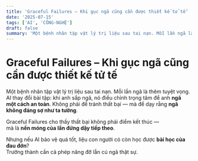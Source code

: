 ```yaml
---
title: 'Graceful Failures – Khi gục ngã cũng cần được thiết kế tử tế'
date: '2025-07-15'
tags: ['AI', 'CÔNG-NGHỆ']
draft: false
summary: 'Một bệnh nhân tập vật lý trị liệu sau tai nạn. Mỗi lần ngã là thêm tuyệt vọng. AI thay đổi bài tập: '
---
```


# Graceful Failures – Khi gục ngã cũng cần được thiết kế tử tế

Một bệnh nhân tập vật lý trị liệu sau tai nạn. Mỗi lần ngã là thêm tuyệt vọng. AI thay đổi bài tập: khi anh sắp ngã, nó điều chỉnh trọng tâm để anh **ngã một cách an toàn**. Không phải để tránh thất bại — mà để dạy rằng **ngã không đáng sợ như ta tưởng**.

Graceful Failures cho thấy thất bại không phải điểm kết thúc —  
mà là **nền móng của lần đứng dậy tiếp theo**.

Nhưng nếu AI bảo vệ quá tốt, liệu con người có còn học được **bài học của đau đớn**?  
Trưởng thành cần cả phép nâng đỡ lẫn cú ngã thật sự.